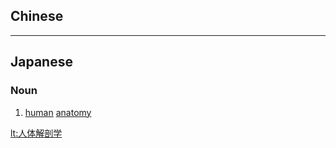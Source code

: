 {{also|人體解剖學}}
==Chinese==
{{zh-see|人體解剖學}}

----

==Japanese==
{{ja-kanjitab|じん|たい|かい|ぼう|がく|yomi=on}}

===Noun===
{{ja-noun|じんたいかいぼうがく}}

# [[human]] [[anatomy]]

[[lt:人体解剖学]]